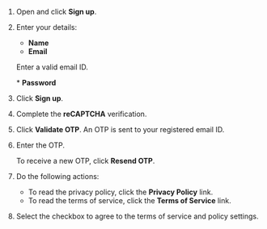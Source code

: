 
1. Open <PartialExample mentored /> and click <b>Sign up</b>.

2. Enter your details:

    * <b>Name</b>
    * <b>Email</b>
    <p>
        <Admonition type="note">
        <p>Enter a valid email ID.</p>
        </Admonition>
    </p>
    * <b>Password</b>

3. Click <b>Sign up</b>.

4. Complete the <b>reCAPTCHA</b> verification.

5. Click <b>Validate OTP</b>. An OTP is sent to your registered email ID.

6. Enter the OTP.

    <Admonition type="tip">   
    <p>To receive a new OTP, click <b>Resend OTP</b>.</p>
    </Admonition>

7. Do the following actions:
    
    * To read the privacy policy, click the <b>Privacy Policy</b> link.
    * To read the terms of service, click the <b>Terms of Service</b> link.

8. Select the checkbox to agree to the terms of service and policy settings.